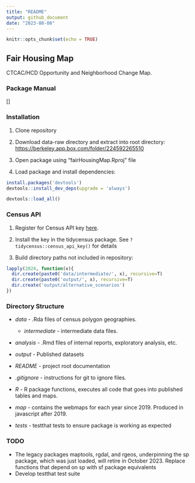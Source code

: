 ```yaml
---
title: "README"
output: github_document
date: "2023-08-08"
---
```


```r
knitr::opts_chunk$set(echo = TRUE)
```

## Fair Housing Map

CTCAC/HCD Opportunity and Neighborhood Change Map.

### Package Manual

[]

### Installation

1.  Clone repository

2.  Download data-raw directory and extract into root directory: <https://berkeley.app.box.com/folder/224592265510>

3.  Open package using "fairHousingMap.Rproj" file

4.  Load package and install dependencies:

```r
install.packages('devtools')
devtools::install_dev_deps(upgrade = 'always')
```

```r
devtools::load_all()
```

### Census API

1.  Register for Census API key [here](https://api.census.gov/data/key_signup.html).

2.  Install the key in the tidycensus package. See `?tidycensus::census_api_key()` for details

3.  Build directory paths not included in repository:

```r
lapply(2024, function(x){
  dir.create(paste0('data/intermediate/', x), recursive=T)
  dir.create(paste0('output/', x), recursive=T)
  dir.create('output/alternative_scenarios')
})
```

### Directory Structure

-   *data* - .Rda files of census polygon geographies.

    -   *intermediate* - intermediate data files.

-   *analysis* - .Rmd files of internal reports, exploratory analysis, etc.

-   *output* - Published datasets

-   *README* - project root documentation

-   *.gitignore* - instructions for git to ignore files.

-   *R* - R package functions, executes all code that goes into published tables and maps.

-   *map* - contains the webmaps for each year since 2019. Produced in javascript after 2019.

-   *tests* - testthat tests to ensure package is working as expected

### TODO

-   The legacy packages maptools, rgdal, and rgeos, underpinning the sp package, which was just loaded, will retire in October 2023. Replace functions that depend on sp with sf package equivalents
-   Develop testthat test suite
